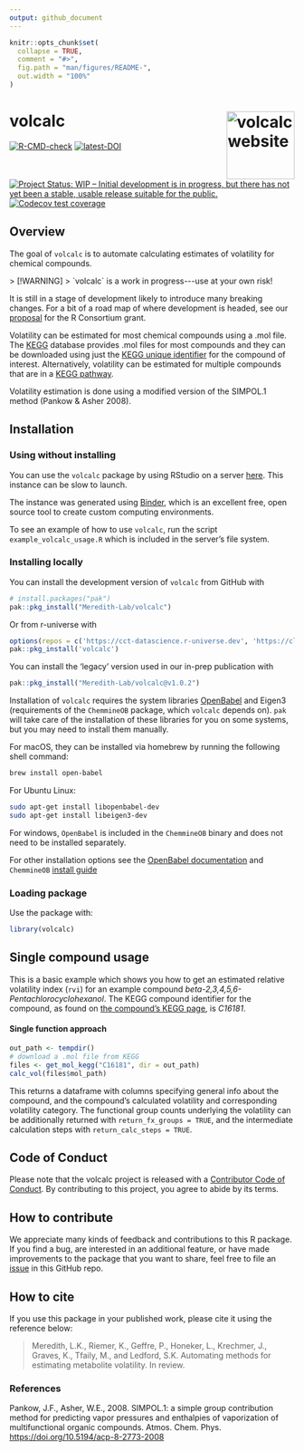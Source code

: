```yaml
---
output: github_document
---
```


<!-- README.md is generated from README.Rmd. Please edit that file -->

```r
knitr::opts_chunk$set(
  collapse = TRUE,
  comment = "#>",
  fig.path = "man/figures/README-",
  out.width = "100%"
)
```

# volcalc <a href="https://meredith-lab.github.io/volcalc/"><img src="man/figures/logo.PNG" alt="volcalc website" align="right" height="120"/></a>

<!-- badges: start -->

[![R-CMD-check](https://github.com/Meredith-Lab/volcalc/actions/workflows/R-CMD-check.yaml/badge.svg)](https://github.com/Meredith-Lab/volcalc/actions/workflows/R-CMD-check.yaml)
[![latest-DOI](https://zenodo.org/badge/425022983.svg)](https://zenodo.org/badge/latestdoi/425022983) 
[![Project Status: WIP -- Initial development is in progress, but there has not yet been a stable, usable release suitable for the public.](https://www.repostatus.org/badges/latest/wip.svg)](https://www.repostatus.org/#wip) 
[![Codecov test coverage](https://codecov.io/gh/Meredith-Lab/volcalc/branch/master/graph/badge.svg)](https://app.codecov.io/gh/Meredith-Lab/volcalc?branch=master)

<!-- badges: end -->

## Overview

The goal of `volcalc` is to automate calculating estimates of volatility for chemical compounds.

```{=html}

> [!WARNING]
> `volcalc` is a work in progress---use at your own risk!
```
It is still in a stage of development likely to introduce many breaking changes.
For a bit of a road map of where development is headed, see our [proposal](https://cct-datascience.github.io/volcalc-isc-proposal/) for the R Consortium grant.

Volatility can be estimated for most chemical compounds using a .mol file.
The [KEGG](https://www.genome.jp/kegg/) database provides .mol files for most compounds and they can be downloaded using just the [KEGG unique identifier](https://www.genome.jp/kegg/compound/) for the compound of interest.
Alternatively, volatility can be estimated for multiple compounds that are in a [KEGG pathway](https://www.genome.jp/kegg/pathway.html).

Volatility estimation is done using a modified version of the SIMPOL.1 method (Pankow & Asher 2008).

## Installation

### Using without installing

You can use the `volcalc` package by using RStudio on a server [here](https://mybinder.org/v2/gh/Meredith-Lab/binder_volcalc/master?urlpath=rstudio).
This instance can be slow to launch.

The instance was generated using [Binder](https://mybinder.org/), which is an excellent free, open source tool to create custom computing environments.

To see an example of how to use `volcalc`, run the script `example_volcalc_usage.R` which is included in the server's file system.

### Installing locally

You can install the development version of `volcalc` from GitHub with

``` r
# install.packages("pak")
pak::pkg_install("Meredith-Lab/volcalc")
```

Or from r-universe with

``` r
options(repos = c('https://cct-datascience.r-universe.dev', 'https://cloud.r-project.org'))
pak::pkg_install('volcalc')
```

You can install the 'legacy' version used in our in-prep publication with

``` r
pak::pkg_install("Meredith-Lab/volcalc@v1.0.2")
```

Installation of `volcalc` requires the system libraries [OpenBabel](https://openbabel.org/) and Eigen3 (requirements of the `ChemmineOB` package, which `volcalc` depends on).
`pak` will take care of the installation of these libraries for you on some systems, but you may need to install them manually.

For macOS, they can be installed via homebrew by running the following shell command:

``` bash
brew install open-babel
```

For Ubuntu Linux:

``` bash
sudo apt-get install libopenbabel-dev
sudo apt-get install libeigen3-dev
```

For windows, `OpenBabel` is included in the `ChemmineOB` binary and does not need to be installed separately.

For other installation options see the [OpenBabel documentation](https://openbabel.org/docs/dev/Installation/install.html) and `ChemmineOB` [install guide](https://github.com/girke-lab/ChemmineOB/blob/master/INSTALL)

### Loading package

Use the package with:

```r
library(volcalc)
```

## Single compound usage

This is a basic example which shows you how to get an estimated relative volatility index (`rvi`) for an example compound *beta-2,3,4,5,6-Pentachlorocyclohexanol*.
The KEGG compound identifier for the compound, as found on [the compound's KEGG page](https://www.genome.jp/dbget-bin/www_bget?C16181), is *C16181*.

#### Single function approach

```r
out_path <- tempdir()
# download a .mol file from KEGG
files <- get_mol_kegg("C16181", dir = out_path)
calc_vol(files$mol_path)
```

This returns a dataframe with columns specifying general info about the compound, and the compound's calculated volatility and corresponding volatility category.
The functional group counts underlying the volatility can be additionally returned with `return_fx_groups = TRUE`, and the intermediate calculation steps with `return_calc_steps = TRUE`.

```{=html}
<!--
## Dataframe columns

### Basic compound information

-   pathway: KEGG pathway identifier
-   compound: KEGG compound identifier
-   formula: compound chemical formula
-   name: compound name
-   mass: compound mass

### Counted functional groups and atoms

-   carbons
-   ketones
-   aldehydes
-   hydroxyl_groups
-   carbox_acids
-   peroxide
-   hydroperoxide
-   nitrate
-   nitro
-   carbon_dbl_bonds
-   rings
-   rings_aromatic
-   hydroxyl_aromatic
-   nitrophenol
-   nitroester
-   ester
-   ether_alicyclic
-   ether_aromatic
-   amine_primary
-   amine_secondary
-   amine_tertiary
-   amine_aromatic
-   amines
-   amides
-   phosphoric_acid
-   phosphoric_ester
-   sulfate
-   sulfonate
-   thiol
-   carbothioester
-   oxygens
-   chlorines
-   nitrogens
-   sulfurs
-   phosphoruses
-   bromines
-   iodines
-   fluorines

### Volatility calculation steps

-   log_alpha: intermediate step
-   log_Sum: intermediate step
-   volatility: estimated volatility
-   category: volatility category, where values less than 0 are "none", values between 0 and 2 are "moderate", and values above 2 are "high"

### Functional group details

| Functional group   | In manual? | Count method        | Coefficient | Coef source      |
|---------------|---------------|---------------|---------------|---------------|
| Carbons            | Y          | ChemmineR atomcount | -0.438      | ?                |
| Ketones            | Y          | ChemmineR groups    | -0.935      | Pankow & Asher   |
| Aldehydes          | Y          | ChemmineR groups    | -1.35       | Pankow & Asher   |
| Hydroxyl groups    | Y          | ChemmineR groups    | -2.23       | Pankow & Asher   |
| Carboxylic acids   | Y          | ChemmineR groups    | -3.58       | Pankow & Asher   |
| Peroxide           | Y          | SMARTS              | -0.368      | Pankow & Asher   |
| Hydroperoxide      | Y          | NA                  | -2.48       | Pankow & Asher   |
| Nitrate            | Y          | SMARTS              | -2.23       | Pankow & Asher   |
| Nitro              | Y          | SMARTS              | -2.15       | Pankow & Asher   |
| Carbon double bond | Y          | ChemmineR conMA     | -0.105      | Pankow & Asher   |
| Non-aromatic rings | Y          | ChemmineR rings     | --0.0104    | Pankow & Asher   |
| Aromatic rings     | Y          | ChemmineR rings     | -0.675      | Pankow & Asher   |
| Aromatic hydroxyl  | Y          | SMARTS              | -2.14       | Pankow & Asher   |
| Nitrophenol        | Y          | NA                  | 0.0432      | Pankow & Asher   |
| Nitroester         | Y          | NA                  | -2.67       | Pankow & Asher   |
| Ester              | Y          | ChemmineR groups    | -1.20       | Pankow & Asher   |
| Ether (acyclic)    | Y          | NA                  | -0.683      | Pankow & Asher   |
| Ether (aromatic)   | Y          | NA                  | -1.03       | Pankow & Asher   |
| Amine primary      | Y          | ChemmineR groups    | -1.03       | Pankow & Asher   |
| Amine secondary    | Y          | ChemmineR groups    | -0.849      | Pankow & Asher   |
| Amine tertiary     | Y          | ChemmineR groups    | -0.608      | Pankow & Asher   |
| Amine aromatic     | Y          | ChemmineR rings     | -1.61       | Pankow & Asher   |
| Amine              | N          | SMARTS              | -2.23       | Same as nitrate  |
| Amide              | N          | SMARTS              | -2.23       | Same as nitrate  |
| Phosphoric acid    | N          | SMARTS              | -2.23       | Same as nitrate  |
| Phosphoric ester   | N          | SMARTS              | -2.23       | Same as nitrate  |
| Sulfate            | N          | SMARTS              | -2.23       | Same as nitrate  |
| Sulfonate          | N          | SMARTS              | -2.23       | Same as nitrate  |
| Thiol              | N          | SMARTS              | -2.23       | Same as hydroxyl |
| Carbothioester     | N          | SMARTS              | -1.20       | Same as ester    |

-->
```

## Code of Conduct

Please note that the volcalc project is released with a [Contributor Code of Conduct](https://contributor-covenant.org/version/2/1/CODE_OF_CONDUCT.html).
By contributing to this project, you agree to abide by its terms.

## How to contribute

We appreciate many kinds of feedback and contributions to this R package.
If you find a bug, are interested in an additional feature, or have made improvements to the package that you want to share, feel free to file an [issue](https://github.com/Meredith-Lab/volcalc/issues/new) in this GitHub repo.

## How to cite

If you use this package in your published work, please cite it using the reference below:

> Meredith, L.K., Riemer, K., Geffre, P., Honeker, L., Krechmer, J., Graves, K., Tfaily, M., and Ledford, S.K. Automating methods for estimating metabolite volatility.
> In review.

### References

Pankow, J.F., Asher, W.E., 2008.
SIMPOL.1: a simple group contribution method for predicting vapor pressures and enthalpies of vaporization of multifunctional organic compounds. Atmos. Chem. Phys.
<https://doi.org/10.5194/acp-8-2773-2008>
